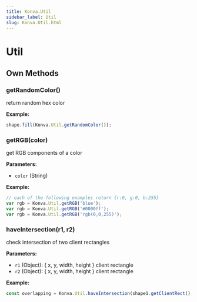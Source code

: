 ```yaml
---
title: Konva.Util
sidebar_label: Util
slug: Konva.Util.html
---
```


# Util

## Own Methods

### getRandomColor()

return random hex color

**Example:**

```javascript
shape.fill(Konva.Util.getRandomColor());
```

### getRGB(color)

get RGB components of a color

**Parameters:**

- `color` (String)

**Example:**

```javascript
// each of the following examples return {r:0, g:0, b:255}
var rgb = Konva.Util.getRGB('blue');
var rgb = Konva.Util.getRGB('#0000ff');
var rgb = Konva.Util.getRGB('rgb(0,0,255)');
```

### haveIntersection(r1, r2)

check intersection of two client rectangles

**Parameters:**

- `r1` (Object): \{ x, y, width, height \} client rectangle
- `r2` (Object): \{ x, y, width, height \} client rectangle

**Example:**

```javascript
const overlapping = Konva.Util.haveIntersection(shape1.getClientRect(), shape2.getClientRect());
```

